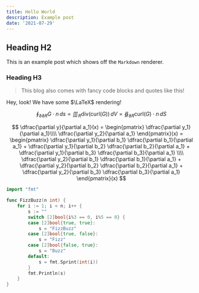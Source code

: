 ```yaml
---
title: Hello World
description: Example post 
date: '2021-07-29'
---
```


## Heading H2

This is an example post which shows off the `Markdown` renderer. 

### Heading H3

> This blog also comes with fancy code blocks and quotes like this!

Hey, look! We have some $\LaTeX$ rendering!

$$
    \oint_{\partial \partial R} G \cdot n \, ds = \iiint_{R} \text{div}(\text{curl}(G)) \, dV = \oiint_{\partial R} \text{curl}(G) \cdot n \, dS
$$

$$
    \dfrac{\partial y}{\partial a_1}(x) =
    \begin{pmatrix}
             \dfrac{\partial y_1}{\partial a_1}\\\\
             \dfrac{\partial y_2}{\partial a_1} 
     \end{pmatrix}(x) =
     \begin{pmatrix}
             \dfrac{\partial y_1}{\partial b_1} \dfrac{\partial b_1}{\partial a_1}  + 
             \dfrac{\partial y_1}{\partial b_2} \dfrac{\partial b_2}{\partial a_1} + 
             \dfrac{\partial y_1}{\partial b_3} \dfrac{\partial b_3}{\partial a_1} \\\\
             \dfrac{\partial y_2}{\partial b_1} \dfrac{\partial b_1}{\partial a_1} + 
             \dfrac{\partial y_2}{\partial b_2} \dfrac{\partial b_2}{\partial a_1} + 
             \dfrac{\partial y_2}{\partial b_3} \dfrac{\partial b_3}{\partial a_1} 
     \end{pmatrix}(x)
$$


```go
import "fmt"

func FizzBuzz(n int) {
	for i := 1; i < n; i++ {
		s := ""
		switch [2]bool{i%3 == 0, i%5 == 0} {
		case [2]bool{true, true}:
			s = "FizzBuzz"
		case [2]bool{true, false}:
			s = "Fizz"
		case [2]bool{false, true}:
			s = "Buzz"
		default:
			s = fmt.Sprint(int(i))
		}
		fmt.Println(s)
	}
}
```
